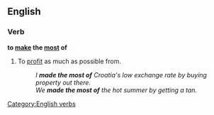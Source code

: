 ==English==

===Verb===
'''to [[make]] the [[most]] of'''

# {{idiom}} {{transitive}} To [[profit]] as much as possible from. 
#:''I '''made the most of''' Croatia's low exchange rate by buying property out there.''
#:''We '''made the most of''' the hot summer by getting a tan.''

[[Category:English verbs]]